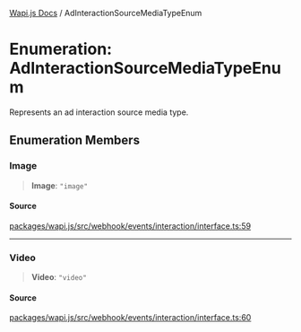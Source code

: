 [Wapi.js Docs](../README.mdx) / AdInteractionSourceMediaTypeEnum

# Enumeration: AdInteractionSourceMediaTypeEnum

Represents an ad interaction source media type.

## Enumeration Members

### Image

> **Image**: `"image"`

#### Source

[packages/wapi.js/src/webhook/events/interaction/interface.ts:59](https://github.com/sarthakjdev/wapi.js/blob/161a86b914b71fc7ac25ae9ad145786137f3f4f9/packages/wapi.js/src/webhook/events/interaction/interface.ts#L59)

***

### Video

> **Video**: `"video"`

#### Source

[packages/wapi.js/src/webhook/events/interaction/interface.ts:60](https://github.com/sarthakjdev/wapi.js/blob/161a86b914b71fc7ac25ae9ad145786137f3f4f9/packages/wapi.js/src/webhook/events/interaction/interface.ts#L60)
